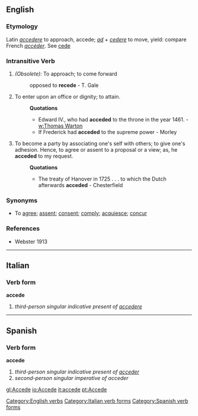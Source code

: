 ==English==

===Etymology===
Latin ''[[accedere]]'' to approach, accede; ''[[ad]]'' + ''[[cedere]]'' to move, yield: compare French ''[[accéder]]''. See [[cede]]

===Intransitive Verb===
{{en-infl-reg-vowel-e|accede|}}
#''(Obsolete):'' To approach; to come forward
#: opposed to '''recede''' - T. Gale
#To enter upon an office or dignity; to attain.
#:'''Quotations'''
#:*Edward IV., who had '''acceded''' to the throne in the year 1461. - [[w:Thomas Warton]]
#:*If Frederick had '''acceded''' to the supreme power - Morley
#To become a party by associating one's self with others; to give one's adhesion. Hence, to agree or assent to a proposal or a view; as, he '''acceded''' to my request.
#:'''Quotations'''
#:*The treaty of Hanover in 1725 . . . to which the Dutch afterwards '''acceded''' - Chesterfield

===Synonyms===
*To [[agree]]; [[assent]]; [[consent]]; [[comply]]; [[acquiesce]]; [[concur]]
[[Category:English verbs]]

===References===
*Webster 1913
----

==Italian==
===Verb form===
'''accede'''

# ''third-person singular indicative present of [[accedere]]''
[[Category:Italian verb forms]]
----

==Spanish==
===Verb form===
'''accede'''

# ''third-person singular indicative present of [[acceder]]''
# ''second-person singular imperative of acceder''
[[Category:Spanish verb forms]]
[[gl:Accede]]
[[io:Accede]]
[[it:accede]]
[[pt:Accede]]